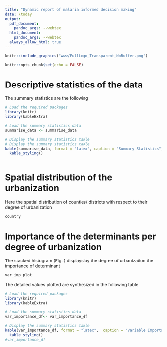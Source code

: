 ```yaml
---
title: "Dynamic report of malaria informed decision making"
date: \today
output: 
  pdf_document:
    pandoc_args: --webtex
  html_document:
    pandoc_args: --webtex
  always_allow_html: true
---
```



```r
knitr::include_graphics("www/FullLogo_Transparent_NoBuffer.png")
```


```r
knitr::opts_chunk$set(echo = FALSE)

```
# Descriptive statistics of the data 

The summary statistics are the following
```r
# Load the required packages
library(knitr)
library(kableExtra)

# Load the summary statistics data
summarise_data <- summarise_data

# Display the summary statistics table
# Display the summary statistics table
kable(summarise_data, format = "latex", caption = "Summary Statistics") %>%
  kable_styling()
  
```




# Spatial distribution of the urbanization

Here the spatial distribution of counties/ districts with respect to their degree of urbanization

```r
country

```




# Importance of the determinants per degree of urbanization
The stacked histogram (Fig. ) displays by the degree of urbanization the importance of determinant 

```r
var_imp_plot
```

The detailed values plotted are synthesized in the following table 


```r

# Load the required packages
library(knitr)
library(kableExtra)

# Load the summary statistics data
var_importance_df<- var_importance_df

# Display the summary statistics table
kable(var_importance_df, format = "latex",  caption = "Variable Importance") %>%
  kable_styling()
#var_importance_df
```






